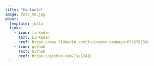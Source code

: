 ```yaml
---
title: "Contacto"
image: foto_me.jpg
about:
  template: jolla
  links:
    - icon: linkedin
      text: LinkedIn
      href: https://www.linkedin.com/in/isamar-sampayo-036276139/
    - icon: github
      text: Github
      href: https://github.com/IsaE2411
---
```


